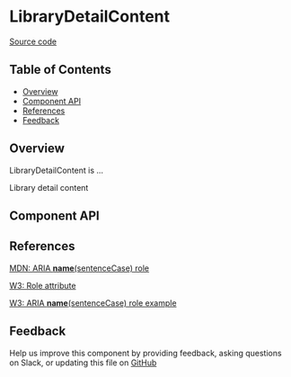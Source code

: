 
# LibraryDetailContent

[Source code](<https://github.com/leemonade/bubbles/tree/main/packages/components/library/LibraryDetailContent>)

## Table of Contents

<!-- START doctoc generated TOC please keep comment here to allow auto update -->
<!-- DON'T EDIT THIS SECTION, INSTEAD RE-RUN doctoc TO UPDATE -->

- [Overview](#overview)
- [Component API](#component-api)
- [References](#references)
- [Feedback](#feedback)

## Overview

LibraryDetailContent is ...

<ThemeProvider>
  <LibraryDetailContent>Library detail content</LibraryDetailContent>
</ThemeProvider>

## Component API

<Preview>
  <Story id="molecules-library-library-detail-content--playground" />
</Preview>

<Props of={LibraryDetailContent} />

## References

[MDN: ARIA **name**(sentenceCase) role](<https://developer.mozilla.org/en-US/docs/Web/Accessibility/ARIA/Roles/library-detail-content_role>)

[W3: Role attribute](https://www.w3.org/WAI/PF/HTML/wiki/RoleAttribute)

[W3: ARIA **name**(sentenceCase) role example](<https://www.w3.org/TR/2016/WD-wai-aria-practices-1.1-20160317/examples/library-detail-content/library-detail-content.html>)

## Feedback

Help us improve this component by providing feedback, asking questions on Slack, or updating this file on
[GitHub](<https://github.com/leemonade/bubbles/edit/main/packages/components/library/LibraryDetailContent.mdx>)
